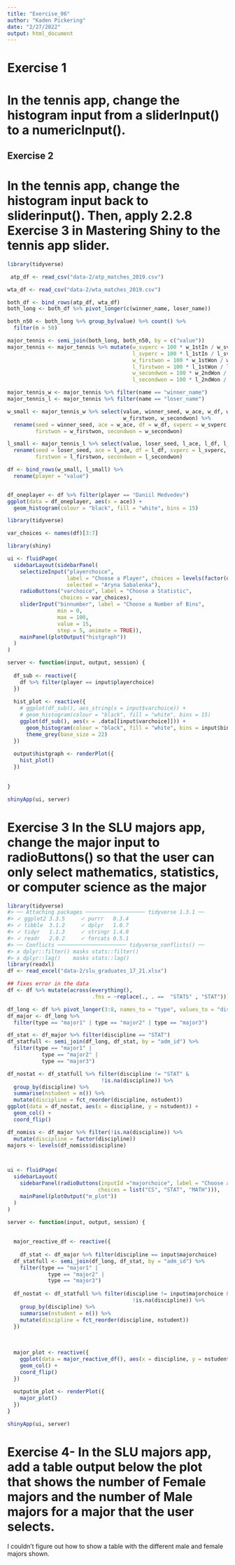 ```yaml
---
title: "Exercise_06"
author: "Kaden Pickering"
date: "2/27/2022"
output: html_document
---
```


# Exercise 1 
# In the tennis app, change the histogram input from a sliderInput() to a numericInput().

## Exercise 2
# In the tennis app, change the histogram input back to sliderinput(). Then, apply 2.2.8 Exercise 3 in Mastering Shiny to the tennis app slider.

```r
library(tidyverse)

 atp_df <- read_csv("data-2/atp_matches_2019.csv")

wta_df <- read_csv("data-2/wta_matches_2019.csv")

both_df <- bind_rows(atp_df, wta_df)
both_long <- both_df %>% pivot_longer(c(winner_name, loser_name))

both_n50 <- both_long %>% group_by(value) %>% count() %>%
  filter(n > 50)

major_tennis <- semi_join(both_long, both_n50, by = c("value"))
major_tennis <- major_tennis %>% mutate(w_svperc = 100 * w_1stIn / w_svpt,
                                        l_svperc = 100 * l_1stIn / l_svpt,
                                        w_firstwon = 100 * w_1stWon / w_1stIn,
                                        l_firstwon = 100 * l_1stWon / l_1stIn,
                                        w_secondwon = 100 * w_2ndWon / (w_svpt - w_1stIn),
                                        l_secondwon = 100 * l_2ndWon / (l_svpt - l_1stIn))

major_tennis_w <- major_tennis %>% filter(name == "winner_name")
major_tennis_l <- major_tennis %>% filter(name == "loser_name")

w_small <- major_tennis_w %>% select(value, winner_seed, w_ace, w_df, w_svperc,
                                     w_firstwon, w_secondwon) %>%
  rename(seed = winner_seed, ace = w_ace, df = w_df, svperc = w_svperc,
         firstwon = w_firstwon, secondwon = w_secondwon)

l_small <- major_tennis_l %>% select(value, loser_seed, l_ace, l_df, l_svperc, l_firstwon, l_secondwon)  %>%
  rename(seed = loser_seed, ace = l_ace, df = l_df, svperc = l_svperc,
         firstwon = l_firstwon, secondwon = l_secondwon)

df <- bind_rows(w_small, l_small) %>%
  rename(player = "value")


df_oneplayer <- df %>% filter(player == "Daniil Medvedev")
ggplot(data = df_oneplayer, aes(x = ace)) +
  geom_histogram(colour = "black", fill = "white", bins = 15)
```

```r
library(tidyverse) 

var_choices <- names(df)[3:7]

library(shiny)

ui <- fluidPage(
  sidebarLayout(sidebarPanel(
    selectizeInput("playerchoice",
                   label = "Choose a Player", choices = levels(factor(df$player)),
                   selected = "Aryna Sabalenka"),
    radioButtons("varchoice", label = "Choose a Statistic",
                 choices = var_choices),
    sliderInput("binnumber", label = "Choose a Number of Bins", 
                min = 0, 
                max = 100, 
                value = 15, 
                step = 5, animate = TRUE)),
    mainPanel(plotOutput("histgraph"))
  )
)

server <- function(input, output, session) {
  
  df_sub <- reactive({
    df %>% filter(player == input$playerchoice)
  })
  
  hist_plot <- reactive({
    # ggplot(df_sub(), aes_string(x = input$varchoice)) +
    # geom_histogram(colour = "black", fill = "white", bins = 15)
    ggplot(df_sub(), aes(x = .data[[input$varchoice]])) +
      geom_histogram(colour = "black", fill = "white", bins = input$binnumber) +
      theme_grey(base_size = 22)
  })
  
  output$histgraph <- renderPlot({
    hist_plot()
  })
  
  
}

shinyApp(ui, server) 
```

# Exercise 3  In the SLU majors app, change the major input to radioButtons() so that the user can only select mathematics, statistics, or computer science as the major

```r
library(tidyverse)
#> ── Attaching packages ─────────────────── tidyverse 1.3.1 ──
#> ✓ ggplot2 3.3.5     ✓ purrr   0.3.4
#> ✓ tibble  3.1.2     ✓ dplyr   1.0.7
#> ✓ tidyr   1.1.3     ✓ stringr 1.4.0
#> ✓ readr   2.0.2     ✓ forcats 0.5.1
#> ── Conflicts ────────────────────── tidyverse_conflicts() ──
#> x dplyr::filter() masks stats::filter()
#> x dplyr::lag()    masks stats::lag()
library(readxl)
df <- read_excel("data-2/slu_graduates_17_21.xlsx")

## fixes error in the data
df <- df %>% mutate(across(everything(),
                           .fns = ~replace(., . ==  "STATS" , "STAT")))

df_long <- df %>% pivot_longer(3:8, names_to = "type", values_to = "discipline")
df_major <- df_long %>% 
  filter(type == "major1" | type == "major2" | type == "major3")

df_stat <- df_major %>% filter(discipline == "STAT") 
df_statfull <- semi_join(df_long, df_stat, by = "adm_id") %>%
  filter(type == "major1" |
           type == "major2" | 
           type == "major3")

df_nostat <- df_statfull %>% filter(discipline != "STAT" &
                              !is.na(discipline)) %>%
  group_by(discipline) %>%
  summarise(nstudent = n()) %>%
  mutate(discipline = fct_reorder(discipline, nstudent))
ggplot(data = df_nostat, aes(x = discipline, y = nstudent)) +
  geom_col() +
  coord_flip()
```

```r
df_nomiss <- df_major %>% filter(!is.na(discipline)) %>%
  mutate(discipline = factor(discipline))
majors <- levels(df_nomiss$discipline)



ui <- fluidPage(
  sidebarLayout(
    sidebarPanel(radioButtons(inputId ="majorchoice", label = "Choose a Major",
                             choices = list("CS", "STAT", "MATH"))),
    mainPanel(plotOutput("m_plot"))
  )
)

server <- function(input, output, session) {
  
  
  major_reactive_df <- reactive({
    
    df_stat <- df_major %>% filter(discipline == input$majorchoice) 
  df_statfull <- semi_join(df_long, df_stat, by = "adm_id") %>%
    filter(type == "major1" |
             type == "major2" | 
             type == "major3")
  
  df_nostat <- df_statfull %>% filter(discipline != input$majorchoice &
                                        !is.na(discipline)) %>%
    group_by(discipline) %>%
    summarise(nstudent = n()) %>%
    mutate(discipline = fct_reorder(discipline, nstudent))
  })
  
  
  
  major_plot <- reactive({
    ggplot(data = major_reactive_df(), aes(x = discipline, y = nstudent)) +
    geom_col() +
    coord_flip()
  })
  
  output$m_plot <- renderPlot({
    major_plot()
  })
}

shinyApp(ui, server)
```

# Exercise 4-  In the SLU majors app, add a table output below the plot that shows the number of Female majors and the number of Male majors for a major that the user selects.

I couldn't figure out how to show a table with the different male and female majors shown.  